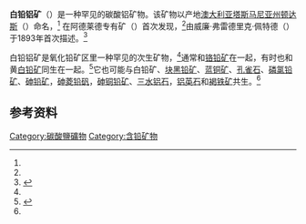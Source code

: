 {{Infobox mineral
| name        = 白铅铝矿
| category    = [[碳酸盐|碳酸盐]]
| boxwidth    = 
| boxbgcolor  = 
| image       = Dundasite and Crocoite.jpg
| caption     = 白铅铝矿（白色）与[[铬铅矿|铬铅矿]]（红色）
| formula     = PbAl<sub>2</sub>[(OH)<sub>2</sub><nowiki>|</nowiki>CO<sub>3</sub>]<sub>2</sub>·H<sub>2</sub>O
| molweight   = 
| color       = 白色到很浅的蓝色
| habit       = 针状晶体，通常以聚合成球形
| system      = [[斜方晶系|斜方晶系]]
| twinning    = 
| cleavage    = Perfect On {010}
| fracture    = 
| mohs        = 2
| luster      = 玻璃到丝绸
| refractive  = n<sub>α</sub> = 1.603 n<sub>β</sub> = 1.716 n<sub>γ</sub> = 1.750
| opticalprop = Biaxial (-)
| birefringence = δ = 0.147
| 2V          = Measured: 30° to 40°, calculated: 54°
| pleochroism =
| streak      = 白色
| gravity     =	3.10 – 3.55
| melt        = 
| fusibility  = 
| diagnostic  = 
| solubility  = 
| diaphaneity = 透明
| other       = 
| references  = <ref name=Mindat>http://www.mindat.org/min-1330.html {{Wayback|url=http://www.mindat.org/min-1330.html |date=20150717030354 }} Mindat</ref><ref name=Handbook>http://rruff.geo.arizona.edu/doclib/hom/dundasite.pdf {{WebCite|url=https://www.webcitation.org/68r6y77Kn?url=http://rruff.geo.arizona.edu/doclib/hom/dundasite.pdf |date=20120702115907 |dateformat=iso }} Handbook of Mineralogy</ref><ref name=Webmin>http://www.webmineral.com/data/Dundasite.shtml {{Wayback|url=http://www.webmineral.com/data/Dundasite.shtml |date=20190426120132 }} Webmineral data</ref>
}}
'''白铅铝矿'''（{{lang|en|Dundasite}}）是一种罕见的碳酸铝矿物。该矿物以产地[[澳大利亚|澳大利亚]][[塔斯马尼亚州|塔斯马尼亚州]][[顿达斯|顿达斯]]（{{lang|en|Dundas}}）命名，<ref name=Mindat/> 在阿德莱德专有矿（{{lang|en|Adelaide Proprietary Mine}}）首次发现，<ref name="bottrill" />由威廉·弗雷德里克·佩特德（{{lang|en|William Frederick Petterd}}）于1893年首次描述。<ref>{{cite journal|date=1965|title=Volume 14|journal=The Mineralogical magazine and journal of the Mineralogical Society|publisher=Mineralogical Society|location=Great Britain}}</ref>

白铅铝矿是氧化铅矿区里一种罕见的次生矿物，<ref name=Handbook/>通常和[[铬铅矿|铬铅矿]]在一起，有时也和黄[[白铅矿|白铅矿]]同生在一起。<ref name="bottrill">{{cite web|url=http://www.mindat.org/forum.php?read,70,134092,134295|title=Dundasite|last=Bottrill|first=Ralph|date=April 12, 2009|accessdate=2009-10-16|archive-date=2013-10-29|archive-url=https://web.archive.org/web/20131029201448/http://www.mindat.org/forum.php?read,70,134092,134295|dead-url=no}}</ref>它也可能与白铅矿、[[块黑铅矿|块黑铅矿]]、[[蓝铜矿|蓝铜矿]]、[[孔雀石|孔雀石]]、[[磷氯铅矿|磷氯铅矿]]、[[砷铅矿|砷铅矿]]，[[砷菱铅矾|砷菱铅矾]]，[[砷铜铅矿|砷铜铅矿]]、[[三水铝石|三水铝石]]，[[铝英石|铝英石]]和[[褐铁矿|褐铁矿]]共生。<ref name=Handbook/>

== 参考资料 ==
{{reflist}}


[[Category:碳酸鹽礦物|Category:碳酸鹽礦物]]
[[Category:含铅矿物|Category:含铅矿物]]